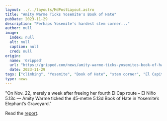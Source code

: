 ```yaml
---
layout: ../../layouts/MdPostLayout.astro
title: "Amity Warme Ticks Yosemite's Book of Hate"
pubDate: 2023-11-29
description: "Perhaps Yosemite's hardest stem corner..."
author: null
image: 
  index: null
  alt: null
  caption: null
  cred: null
origin: 
  name: 'Gripped'
  url: "https://gripped.com/news/amity-warme-ticks-yosemites-book-of-hate-capping-off-a-stellar-climbing-season/"
  date: 2023-11-29
tags: ["climbing", "Yosemite", "Book of Hate", "stem corner", "El Capitan", "news", "media"]
type: news
---
```

"On Nov. 22, merely a week after freeing her fourth El Cap route – El Niño 5.13c — Amity Warme ticked the 45-metre 5.13d Book of Hate in Yosemite’s Elephant’s Graveyard."

Read the [report](https://gripped.com/news/amity-warme-ticks-yosemites-book-of-hate-capping-off-a-stellar-climbing-season/).